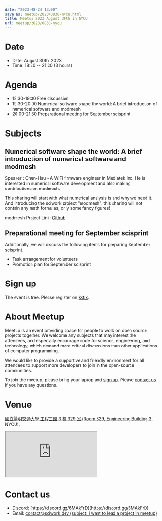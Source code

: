 ```yaml
---
date: "2023-08-24 13:00"
save_as: meetup/2023/0830-nycu.html
title: Meetup 2023 August 30th in NYCU
url: meetup/2023/0830-nycu
---
```


# Date

- Date: August 30th, 2023
- Time: 18:30 \-- 21:30 (3 hours)

# Agenda

- 18:30-19:30 Free discussion
- 19:30-20:00 Numerical software shape the world: A brief introduction
  of numerical software and modmesh
- 20:00-21:30 Preparational meeting for September scisprint

# Subjects

## Numerical software shape the world: A brief introduction of numerical software and modmesh

Speaker : Chun-Hsu - A WiFi firmware engineer in Mediatek.Inc. He is
interested in numerical software development and also making
contributions on modmesh.

This sharing will start with what numerical analysis is and why we need
it. And introducing the sciwork project \"modmesh\", this sharing will
not contain any math formulas, only some fancy figures!

modmesh Project Link: [Github](https://github.com/solvcon/modmesh)

## Preparational meeting for September scisprint

Additionally, we will discuss the following items for preparing
September scisprint.

- Task arrangement for volunteers
- Promotion plan for September scisprint

# Sign up

The event is free. Please register on
[kktix](https://sciwork.kktix.cc/events/meetup-20230830).

# About Meetup

Meetup is an event providing space for people to work on open source
projects together. We welcome any subjects that may interest the
attendees, and especially encourage code for science, engineering, and
technology, which demand more critical discussions than other
applications of computer programming.

We would like to provide a supportive and friendly environment for all
attendees to support more developers to join in the open-source
communities.

To join the meetup, please bring your laptop and [sign up](#sign-up).
Please [contact us](#contact-us) if you have any questions.

# Venue

[國立陽明交通大學 工程三館 3 樓 329 室 (Room 329, Engineering Building
3, NYCU)](https://goo.gl/maps/TgDYwohB3CBmQgww9).

<div
  style={{
    overflow: "hidden",
    paddingBottom: "56.25%",
    position: "relative",
    height: 0,
  }}
>
  <iframe
    src="https://www.google.com/maps/embed?pb=!1m18!1m12!1m3!1d905.5596639949631!2d120.99673777209487!3d24.787280157478236!2m3!1f0!2f0!3f0!3m2!1i1024!2i768!4f13.1!3m3!1m2!1s0x3468360f96adabd7%3A0xedfd1ba0fa6c6bf7!2z5ZyL56uL6Zm95piO5Lqk6YCa5aSn5a24IOW3peeoi-S4iemkqA!5e0!3m2!1szh-TW!2stw!4v1678519228058!5m2!1szh-TW!2stw"
    style={{
      left: 0,
      top: 0,
      height: "100%",
      width: "100%",
      position: "absolute",
      border: 0,
    }}
    allowfullscreen=""
    loading="lazy"
    referrerpolicy="no-referrer-when-downgrade"
  ></iframe>
</div>

# Contact us

- Discord: [https://discord.gg/6MAkFrD](https://discord.gg/6MAkFrD)
- Email: [contact@sciwork.dev (subject: I want to lead a project in
  meetup)](mailto:contact@sciwork.dev?subject=[sciwork]%20I%20want%20to%20lead%20a%20project%20in%20scisprint)
